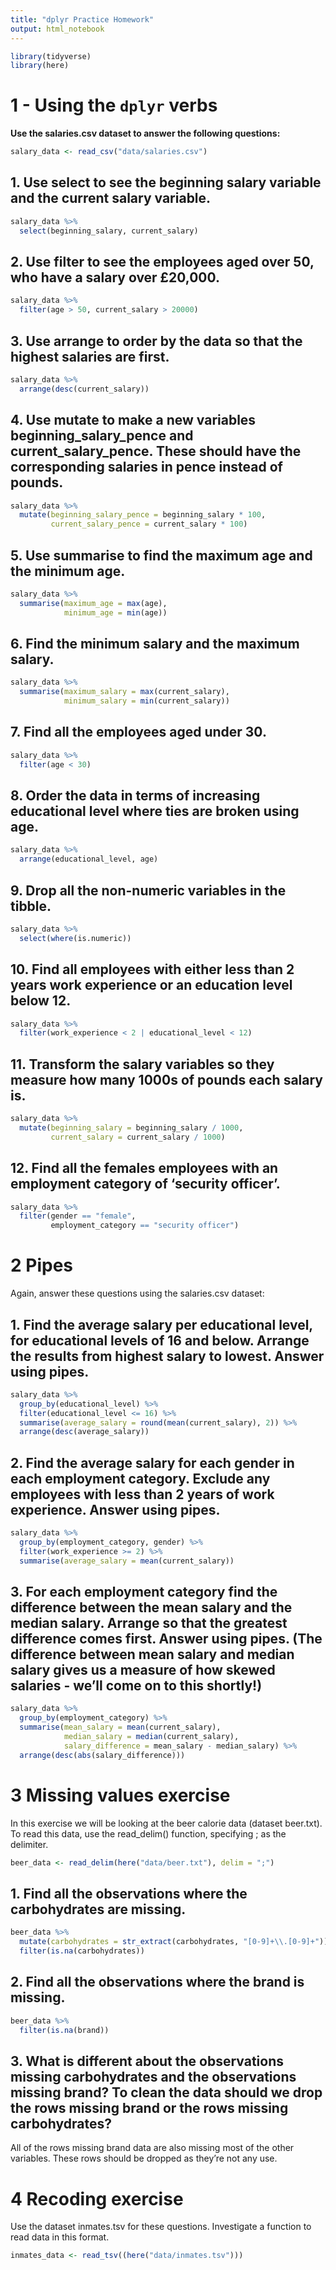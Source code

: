 ```yaml
---
title: "dplyr Practice Homework"
output: html_notebook
---
```


```r
library(tidyverse)
library(here)
```


# 1 - Using the `dplyr` verbs

**Use the salaries.csv dataset to answer the following questions:**
```r
salary_data <- read_csv("data/salaries.csv")
```


## 1. Use select to see the beginning salary variable and the current salary variable.
```r
salary_data %>%
  select(beginning_salary, current_salary)
```

## 2. Use filter to see the employees aged over 50, who have a salary over £20,000.
```r
salary_data %>%
  filter(age > 50, current_salary > 20000)
```

## 3. Use arrange to order by the data so that the highest salaries are first.
```r
salary_data %>%
  arrange(desc(current_salary))
```

## 4. Use mutate to make a new variables beginning_salary_pence and current_salary_pence. These should have the corresponding salaries in pence instead of pounds.
```r
salary_data %>%
  mutate(beginning_salary_pence = beginning_salary * 100,
         current_salary_pence = current_salary * 100)
```

## 5. Use summarise to find the maximum age and the minimum age.
```r
salary_data %>%
  summarise(maximum_age = max(age),
            minimum_age = min(age))
```

## 6. Find the minimum salary and the maximum salary.
```r
salary_data %>%
  summarise(maximum_salary = max(current_salary),
            minimum_salary = min(current_salary))
```

## 7. Find all the employees aged under 30.
```r
salary_data %>%
  filter(age < 30)
```

## 8. Order the data in terms of increasing educational level where ties are broken using age.
```r
salary_data %>%
  arrange(educational_level, age)
```

## 9. Drop all the non-numeric variables in the tibble.
```r
salary_data %>%
  select(where(is.numeric))
```

## 10. Find all employees with either less than 2 years work experience or an education level below 12.
```r
salary_data %>%
  filter(work_experience < 2 | educational_level < 12)
```

## 11. Transform the salary variables so they measure how many 1000s of pounds each salary is.
```r
salary_data %>%
  mutate(beginning_salary = beginning_salary / 1000,
         current_salary = current_salary / 1000)
```

## 12. Find all the females employees with an employment category of ‘security officer’.
```r
salary_data %>%
  filter(gender == "female",
         employment_category == "security officer")
```


# 2 Pipes
Again, answer these questions using the salaries.csv dataset:

## 1. Find the average salary per educational level, for educational levels of 16 and below. Arrange the results from highest salary to lowest. Answer using pipes.
```r
salary_data %>%
  group_by(educational_level) %>%
  filter(educational_level <= 16) %>%
  summarise(average_salary = round(mean(current_salary), 2)) %>%
  arrange(desc(average_salary))
```

## 2. Find the average salary for each gender in each employment category. Exclude any employees with less than 2 years of work experience. Answer using pipes.
```r
salary_data %>%
  group_by(employment_category, gender) %>%
  filter(work_experience >= 2) %>%
  summarise(average_salary = mean(current_salary))
```


## 3. For each employment category find the difference between the mean salary and the median salary. Arrange so that the greatest difference comes first. Answer using pipes. (The difference between mean salary and median salary gives us a measure of how skewed salaries - we’ll come on to this shortly!)

```r
salary_data %>%
  group_by(employment_category) %>%
  summarise(mean_salary = mean(current_salary),
            median_salary = median(current_salary),
            salary_difference = mean_salary - median_salary) %>%
  arrange(desc(abs(salary_difference)))
```

# 3 Missing values exercise
In this exercise we will be looking at the beer calorie data (dataset beer.txt). To read this data, use the read_delim() function, specifying ; as the delimiter.
```r
beer_data <- read_delim(here("data/beer.txt"), delim = ";")
```

## 1. Find all the observations where the carbohydrates are missing.
```r
beer_data %>%
  mutate(carbohydrates = str_extract(carbohydrates, "[0-9]+\\.[0-9]+")) %>%
  filter(is.na(carbohydrates))
```

## 2. Find all the observations where the brand is missing.
```r
beer_data %>%
  filter(is.na(brand))
```

## 3. What is different about the observations missing carbohydrates and the observations missing brand? To clean the data should we drop the rows missing brand or the rows missing carbohydrates?

All of the rows missing brand data are also missing most of the other variables. These rows should be dropped as they're not any use.


# 4 Recoding exercise
Use the dataset inmates.tsv for these questions. Investigate a function to read data in this format.
```r
inmates_data <- read_tsv((here("data/inmates.tsv")))
```

